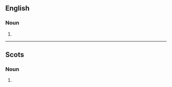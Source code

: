==English==

===Noun===
{{head|en|noun form}}

# {{plural of|en|laverock}}

----

==Scots==

===Noun===
{{head|sco|noun plural form}}

# {{plural of|sco|laverock}}